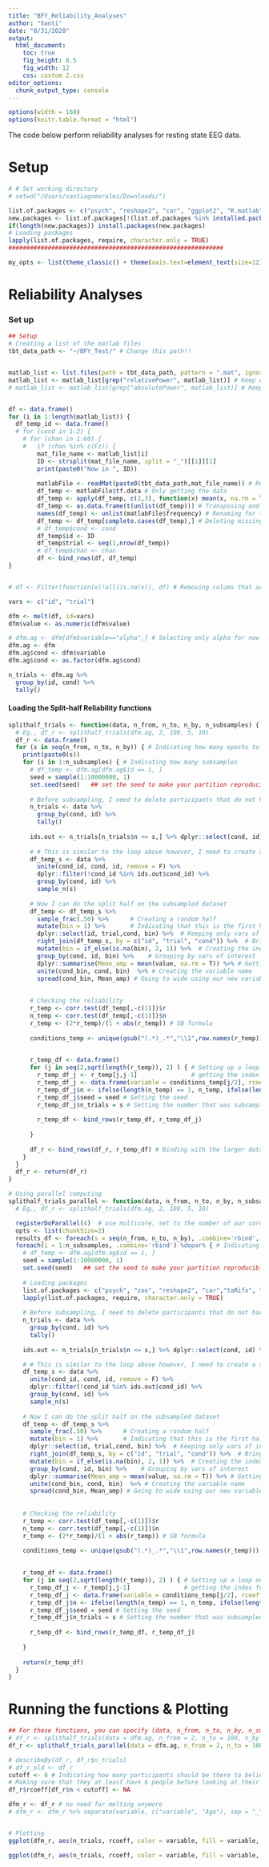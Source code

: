 ```yaml
---
title: "BFY_Reliability_Analyses"
author: "Santi"
date: "8/31/2020"
output:
  html_document:
    toc: true
    fig_height: 8.5
    fig_width: 12
    css: custom 2.css
editor_options: 
  chunk_output_type: console
---
```


```r
options(width = 160)
options(knitr.table.format = "html")
```

The code below perform reliability analyses for resting state EEG data. 

# Setup
```r
# # Set working directory
# setwd("/Users/santiagomorales/Downloads/") 

list.of.packages <- c("psych", "reshape2", "car", "ggplot2", "R.matlab", "tidyr", "dplyr", "foreach", "doParallel")
new.packages <- list.of.packages[!(list.of.packages %in% installed.packages()[,"Package"])]
if(length(new.packages)) install.packages(new.packages)
# Loading packages
lapply(list.of.packages, require, character.only = TRUE)
############################################################

my_opts <- list(theme_classic() + theme(axis.text=element_text(size=12), axis.title=element_text(size=13,face="bold"), legend.title=element_text(size=12,face="bold"), legend.text=element_text(size=12), strip.text.x = element_text(size = 12, face="bold"), title = element_text(size=14,face="bold")))
```


# Reliability Analyses
### Set up
```r
## Setup
# Creating a list of the matlab files 
tbt_data_path <- "~/BFY_Test/" # Change this path!! 


matlab_list <- list.files(path = tbt_data_path, pattern = ".mat", ignore.case = T)
matlab_list <- matlab_list[grep("relativePower", matlab_list)] # Keep only relative power
# matlab_list <- matlab_list[grep("absolutePower", matlab_list)] # Keep only absolute power


df <- data.frame()
for (i in 1:length(matlab_list)) { 
  df_temp_id <- data.frame()
  # for (cond in 1:2) {
    # for (chan in 1:60) {
    #   if (chan %in% c(Fz)) {
        mat_file_name <- matlab_list[i]
        ID <- strsplit(mat_file_name, split = "_")[[1]][1]
        print(paste0("Now in ", ID))
        
        matlabFile <- readMat(paste0(tbt_data_path,mat_file_name)) # Reading in matlab file
        df_temp <- matlabFile$tf.data # Only getting the data
        df_temp <- apply(df_temp, c(2,3), function(x) mean(x, na.rm = T)) # For each combination in the 2nd and 3rd dimensions, average over the values in the 1st. - avging across electrodes
        df_temp <- as.data.frame(t(unlist(df_temp))) # Transposing and saving as a dataframe. 
        names(df_temp) <- unlist(matlabFile$frequency) # Renaming for the freq bands 
        df_temp <- df_temp[complete.cases(df_temp),] # Deleting missing variables 
        # df_temp$cond <- cond
        df_temp$id <- ID
        df_temp$trial <- seq(1,nrow(df_temp))
        # df_temp$chan <- chan
        df <- bind_rows(df, df_temp)
}


# df <- Filter(function(x)!all(is.na(x)), df) # Removing colums that are all NAs

vars <- c("id", "trial")

dfm <- melt(df, id=vars)
dfm$value <- as.numeric(dfm$value)

# dfm.ag <- dfm[dfm$variable=="alpha",] # Selecting only alpha for now
dfm.ag <- dfm
dfm.ag$cond <- dfm$variable
dfm.ag$cond <- as.factor(dfm.ag$cond)

n_trials <- dfm.ag %>%
  group_by(id, cond) %>%
  tally() 
```
#### Loading the Split-half Reliability functions

```r
splithalf_trials <- function(data, n_from, n_to, n_by, n_subsamples) { 
  # Eg., df_r <- splithalf_trials(dfm.ag, 2, 100, 5, 10)
  df_r <- data.frame()
  for (s in seq(n_from, n_to, n_by)) { # Indicating how many epochs to include
    print(paste0(s))
    for (i in 1:n_subsamples) { # Indicating how many subsamples
      # df_temp <- dfm.ag[dfm.ag$id == i, ]  
      seed = sample(1:10000000, 1)
      set.seed(seed)   ## set the seed to make your partition reproducible
      
      # Before subsampling, I need to delete participants that do not have enough trials
      n_trials <- data %>%
        group_by(cond, id) %>%
        tally() 
      
      ids.out <- n_trials[n_trials$n <= s,] %>% dplyr::select(cond, id) %>% unite(cond_id, cond, id)
  
      # # This is similar to the loop above however, I need to create a subsampled dataset first
      df_temp_s <- data %>%
        unite(cond_id, cond, id, remove = F) %>%
        dplyr::filter(!cond_id %in% ids.out$cond_id) %>% 
        group_by(cond, id) %>% 
        sample_n(s)
      
      # Now I can do the split half on the subsampled dataset
      df_temp <- df_temp_s %>% 
        sample_frac(.50) %>%      # Creating a random half
        mutate(bin = 1) %>%       # Indicating that this is the first half 
        dplyr::select(id, trial,cond, bin) %>%  # Keeping only vars of interest
        right_join(df_temp_s, by = c("id", "trial", "cond")) %>%  # Bringing in the other half of the trials
        mutate(bin = if_else(is.na(bin), 2, 1)) %>%  # Creating the index for the second half of the trials
        group_by(cond, id, bin) %>%    # Grouping by vars of interest
        dplyr::summarise(Mean_amp = mean(value, na.rm = T)) %>% # Getting the mean amplitude by vars of interest
        unite(cond_bin, cond, bin)  %>% # Creating the variable name
        spread(cond_bin, Mean_amp) # Going to wide using our new variable
      
      
      # Checking the reliability
      r_temp <- corr.test(df_temp[,-c(1)])$r
      n_temp <- corr.test(df_temp[,-c(1)])$n
      r_temp <- (2*r_temp)/(1 + abs(r_temp)) # SB formula
      
      conditions_temp <- unique(gsub("(.*)_.*","\\1",row.names(r_temp))) # removing everything after the last "_" and only keeping unique conditions  

      
      r_temp_df <- data.frame()
      for (j in seq(2,sqrt(length(r_temp)), 2) ) { # Setting up a loop over the number of conditions
        r_temp_df_j <- r_temp[j,j-1]               # getting the index for that condition it is the row number and the column of j - 1
        r_temp_df_j <- data.frame(variable = conditions_temp[j/2], rcoeff = r_temp_df_j) # Getting the name of the condition and it has to be divided by two - This should match the conditions and they are sorted alphabetically! 
        r_temp_df_j$n <- ifelse(length(n_temp) == 1, n_temp, ifelse(length(n_temp) > 1, n_temp[j,j-1], "Error!")) # getting the n for that condition it is the same for all or the row number and the column of j - 1
        r_temp_df_j$seed = seed # Setting the seed 
        r_temp_df_j$n_trials = s # Setting the number that was subsampled by
        
        r_temp_df <- bind_rows(r_temp_df, r_temp_df_j)
      
      }
      
      df_r <- bind_rows(df_r, r_temp_df) # Binding with the larger dataset
    }
  }
  df_r <- return(df_r)
}

# Using parallel computing
splithalf_trials_parallel <- function(data, n_from, n_to, n_by, n_subsamples) { 
  # Eg., df_r <- splithalf_trials(dfm.ag, 2, 100, 5, 10)

  registerDoParallel(4)  # use multicore, set to the number of our cores
  opts <- list(chunkSize=2)
  results_df <- foreach(s = seq(n_from, n_to, n_by), .combine='rbind', .options.nws=opts) %:% 
  foreach(i = 1:n_subsamples, .combine='rbind') %dopar% { # Indicating how many subsamples
    # df_temp <- dfm.ag[dfm.ag$id == i, ]  
    seed = sample(1:10000000, 1)
    set.seed(seed)   ## set the seed to make your partition reproducible
    
    # Loading packages
    list.of.packages <- c("psych", "zoo", "reshape2", "car","taRifx", "ggplot2", "tidyr","dplyr","foreach", "doParallel")       
    lapply(list.of.packages, require, character.only = TRUE) 
    
    # Before subsampling, I need to delete participants that do not have enough trials
    n_trials <- data %>%
      group_by(cond, id) %>%
      tally() 
    
    ids.out <- n_trials[n_trials$n <= s,] %>% dplyr::select(cond, id) %>% unite(cond_id, cond, id)

    # # This is similar to the loop above however, I need to create a subsampled dataset first
    df_temp_s <- data %>%
      unite(cond_id, cond, id, remove = F) %>%
      dplyr::filter(!cond_id %in% ids.out$cond_id) %>% 
      group_by(cond, id) %>% 
      sample_n(s)
    
    # Now I can do the split half on the subsampled dataset
    df_temp <- df_temp_s %>% 
      sample_frac(.50) %>%      # Creating a random half
      mutate(bin = 1) %>%       # Indicating that this is the first half 
      dplyr::select(id, trial,cond, bin) %>%  # Keeping only vars of interest
      right_join(df_temp_s, by = c("id", "trial", "cond")) %>%  # Bringing in the other half of the trials
      mutate(bin = if_else(is.na(bin), 2, 1)) %>%  # Creating the index for the second half of the trials
      group_by(cond, id, bin) %>%    # Grouping by vars of interest
      dplyr::summarise(Mean_amp = mean(value, na.rm = T)) %>% # Getting the mean amplitude by vars of interest
      unite(cond_bin, cond, bin)  %>% # Creating the variable name
      spread(cond_bin, Mean_amp) # Going to wide using our new variable
    
    
    # Checking the reliability
    r_temp <- corr.test(df_temp[,-c(1)])$r
    n_temp <- corr.test(df_temp[,-c(1)])$n
    r_temp <- (2*r_temp)/(1 + abs(r_temp)) # SB formula
    
    conditions_temp <- unique(gsub("(.*)_.*","\\1",row.names(r_temp))) # removing everything after the last "_" and only keeping unique conditions  

    
    r_temp_df <- data.frame()
    for (j in seq(2,sqrt(length(r_temp)), 2) ) { # Setting up a loop over the number of conditions
      r_temp_df_j <- r_temp[j,j-1]               # getting the index for that condition it is the row number and the column of j - 1
      r_temp_df_j <- data.frame(variable = conditions_temp[j/2], rcoeff = r_temp_df_j) # Getting the name of the condition and it has to be divided by two - This should match the conditions and they are sorted alphabetically! 
      r_temp_df_j$n <- ifelse(length(n_temp) == 1, n_temp, ifelse(length(n_temp) > 1, n_temp[j,j-1], "Error!")) # getting the n for that condition it is the same for all or the row number and the column of j - 1
      r_temp_df_j$seed = seed # Setting the seed 
      r_temp_df_j$n_trials = s # Setting the number that was subsampled by
      
      r_temp_df <- bind_rows(r_temp_df, r_temp_df_j)
    
    }
    
    return(r_temp_df)
  }
}

```

# Running the functions & Plotting
```r
## For these functions, you can specify (data, n_from, n_to, n_by, n_subsamples)
# df_r <- splithalf_trials(data = dfm.ag, n_from = 2, n_to = 100, n_by = 5, n_subsamples = 10)
df_r <- splithalf_trials_parallel(data = dfm.ag, n_from = 2, n_to = 100, n_by = 5, n_subsamples = 10) # For real analyses change n_subsamples to at least 1000

# describeBy(df_r, df_r$n_trials)
# df_r_old <- df_r
cutoff <- 6 # Indicating how many participants should be there to believe the correlation
# Making sure that they at least have 6 people before looking at their correlation
df_r$rcoeff[df_r$n < cutoff] <- NA

dfm_r <- df_r # no need for melting anymore
# dfm_r <- dfm_r %>% separate(variable, c("variable", "Age"), sep = "_") 


# Plotting
ggplot(dfm_r, aes(n_trials, rcoeff, color = variable, fill = variable, group = variable)) + stat_summary(fun.y = mean, geom = "point",  position=position_dodge(width=0.7)) + stat_summary(fun.y = mean, geom = "line",  aes(group = variable)) + my_opts+ labs(x = "# of Trials", y = "Split-Half Reliability")  + geom_hline(yintercept=.9, color='black', linetype = 2) + geom_hline(yintercept=.8, color='black', linetype = 1) + geom_hline(yintercept=.7, color='black', linetype = 3) +  scale_x_continuous(limits = c(0, 100), breaks = seq(0, 100, by = 10)) + theme(legend.position="bottom", legend.title = element_blank()) 

ggplot(dfm_r, aes(n_trials, rcoeff, color = variable, fill = variable, group = variable)) + stat_summary(fun.y = mean, geom = "point",  position=position_dodge(width=0.7)) + stat_summary(fun.y = mean, geom = "line",  aes(group = variable)) + my_opts+ labs(x = "# of Trials", y = "Split-Half Reliability")  + geom_hline(yintercept=.9, color='black', linetype = 2) + geom_hline(yintercept=.8, color='black', linetype = 1) + geom_hline(yintercept=.7, color='black', linetype = 3) +  scale_x_continuous(limits = c(0, 100), breaks = seq(0, 100, by = 10)) + theme(legend.position="bottom", legend.title = element_blank()) + facet_wrap(~Age)
```
